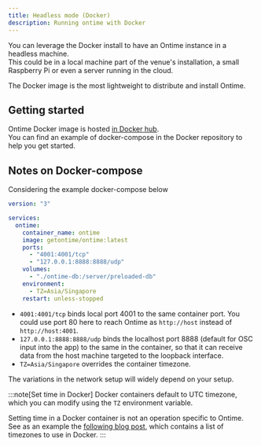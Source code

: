 ```yaml
---
title: Headless mode (Docker)
description: Running ontime with Docker
---
```


You can leverage the Docker install to have an Ontime instance in a headless machine. \
This could be in a local machine part of the venue's installation, a small Raspberry Pi or even a server running in the cloud.

The Docker image is the most lightweight to distribute and install Ontime.

## Getting started

Ontime Docker image is hosted [in Docker hub](https://hub.docker.com/r/getontime/ontime). \
You can find an example of docker-compose in the Docker repository to help you get started.

## Notes on Docker-compose

Considering the example docker-compose below

```yaml
version: "3"

services:
  ontime:
    container_name: ontime
    image: getontime/ontime:latest
    ports:
      - "4001:4001/tcp"
      - "127.0.0.1:8888:8888/udp"
    volumes:
      - "./ontime-db:/server/preloaded-db"
    environment:
      - TZ=Asia/Singapore
    restart: unless-stopped
```

* `4001:4001/tcp` binds local port 4001 to the same container port. You could use port 80 here to reach Ontime as `http://host` instead of `http://host:4001`.
* `127.0.0.1:8888:8888/udp` binds the localhost port 8888 (default for OSC input into the app) to the same in the container, so that it can receive data from the host machine targeted to the loopback interface.
* `TZ=Asia/Singapore` overrides the container timezone. 

The variations in the network setup will widely depend on your setup.

:::note[Set time in Docker]
Docker containers default to UTC timezone, which you can modify using the `TZ` environment variable.

Setting time in a Docker container is not an operation specific to Ontime. \
See as an example the [following blog post](https://docs.diladele.com/docker/timezones.html), which contains a list of timezones to use in Docker.
:::
